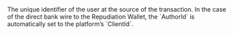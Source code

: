 <ResponseField name="AuthorId" type="string" >    
The unique identifier of the user at the source of the transaction.  
In the case of the direct bank wire to the Repudiation Wallet, the `AuthorId` is automatically set to the platform’s `ClientId`.  
</ResponseField>